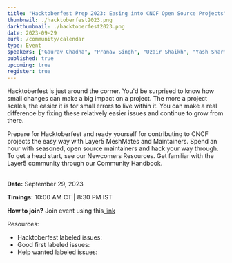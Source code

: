 ```yaml
---
title: "Hacktoberfest Prep 2023: Easing into CNCF Open Source Projects"
thumbnail: ./hacktoberfest2023.png
darkthumbnail: ./hacktoberfest2023.png
date: 2023-09-29
eurl: /community/calendar
type: Event
speakers: ["Gaurav Chadha", "Pranav Singh", "Uzair Shaikh", "Yash Sharma", "Anita Ihuman", "Saurabh Soni", "Ritik Saxena", "Senali Dilumika", "Sudhanshu Dasgupta", "Rex Joshua Ibegbu"]
published: true
upcoming: true
register: true
---
```



<p>
<Link to="/programs/hacktoberfest">Hacktoberfest</Link> is just around the corner. You'd be surprised to know how small changes can make a big impact on a project. The more a project scales, the easier it is for small errors to live within it. You can make a real difference by fixing these relatively easier issues and continue to grow from there.
</p>

<p>
Prepare for Hacktoberfest and ready yourself for contributing to CNCF projects the easy way with Layer5 <Link to="/community/meshmates">MeshMates</Link> and Maintainers. Spend an hour with seasoned, open source maintainers and hack your way through. To get a head start, see our <Link to="/community/newcomers">Newcomers Resources</Link>. Get familiar with the Layer5 community through our <Link to="/community/handbook">Community Handbook</Link>.

<br/>
<br/>
<p><strong>Date:</strong> September 29, 2023</p>
<p><strong>Timings:</strong> 10:00 AM CT | 8:30 PM IST</p>
<p><strong>How to join?</strong> Join event using this<a href="https://meet.layer5.io/community"> link</a></p>
</p>

<p> Resources:
    <ul>
    <li>
    <Link to="https://github.com/issues?page=1&q=is%3Aissue+is%3Aopen+sort%3Aupdated-desc+label%3Ahacktoberfest+user%3Ameshery+user%3Alayer5io+user%3Aservice-mesh-performance+user%3Aservice-mesh-patterns">Hacktoberfest labeled issues: </Link>
    </li>
     <li>
    <Link to="https://github.com/issues?q=is%3Aissue+is%3Aopen+sort%3Aupdated-desc+label%3A%22good+first+issue%22+user%3Alayer5io+user%3Ameshery+user%3Aservice-mesh-patterns+user%3Aservice-mesh-performance">Good first labeled issues: </Link>
    </li>
     <li>
    <Link to="https://github.com/issues?page=3&q=is%3Aissue+is%3Aopen+sort%3Aupdated-desc+label%3A%22help+wanted%22+user%3Aservice-mesh-performance+user%3Alayer5io+user%3Ameshery+user%3Aservice-mesh-patterns">Help wanted labeled issues: </Link>
    </li>
    </ul>
</p>